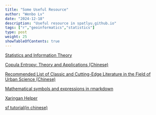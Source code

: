 ```yaml
---
title: "Some Useful Resource"
author: "Wenbo Lv"
date: "2024-12-18"
description: "Useful resource in spatlyu.github.io"
tags: ["r","geoinformatics","statistics"]
type: post
weight: 25
showTableOfContents: true
---
```


[Statistics and Information Theory](https://web.stanford.edu/class/stats311/lecture-notes.pdf)

[Copula Entropy: Theory and Applications (Chinese)](https://majianthu.github.io/ce-survey.pdf)

[Recommended List of Classic and Cutting-Edge Literature in the Field of Urban Science (Chinese)](https://pattern.swarma.org/article/233?from=wechat)

[Mathematical symbols and expressions in rmarkdown](https://spatlyu.github.io/materials/mathsymbols.html)

[Xaringan Helper](https://spatlyu.github.io/materials/xaringan.pdf)

[sf tutorial(in chinese)](https://spatlyu.github.io/slides/sf_tutorial.html)